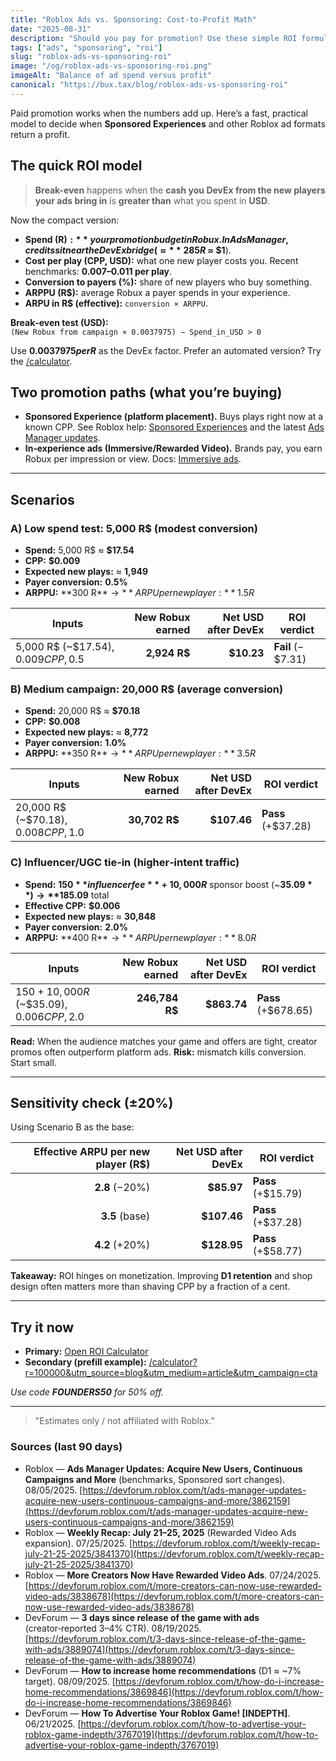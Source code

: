 ```yaml
---
title: "Roblox Ads vs. Sponsoring: Cost-to-Profit Math"
date: "2025-08-31"
description: "Should you pay for promotion? Use these simple ROI formulas and examples to decide. Clear tables and a free calculator."
tags: ["ads", "sponsoring", "roi"]
slug: "roblox-ads-vs-sponsoring-roi"
image: "/og/roblox-ads-vs-sponsoring-roi.png"
imageAlt: "Balance of ad spend versus profit"
canonical: "https://bux.tax/blog/roblox-ads-vs-sponsoring-roi"
---
```


Paid promotion works when the numbers add up. Here’s a fast, practical model to decide when **Sponsored Experiences** and other Roblox ad formats return a profit.

## The quick ROI model

> **Break-even** happens when the **cash you DevEx from the new players your ads bring in** is **greater than** what you spent in **USD**.

Now the compact version:

- **Spend (R$):** your promotion budget in Robux. In Ads Manager, credits sit near the DevEx bridge (≈ **285 R$ ≈ $1**).
- **Cost per play (CPP, USD):** what one new player costs you. Recent benchmarks: **$0.007–$0.011 per play**.
- **Conversion to payers (%):** share of new players who buy something.
- **ARPPU (R$):** average Robux a payer spends in your experience.
- **ARPU in R$ (effective):** `conversion × ARPPU`.

**Break‑even test (USD):**  
`(New Robux from campaign × 0.0037975) − Spend_in_USD > 0`

Use **$0.0037975 per R$** as the DevEx factor. Prefer an automated version? Try the [/calculator](/calculator).

## Two promotion paths (what you’re buying)

- **Sponsored Experience (platform placement).** Buys plays right now at a known CPP. See Roblox help: [Sponsored Experiences](https://en.help.roblox.com/hc/en-us/articles/206455923-Sponsored-Experiences) and the latest [Ads Manager updates](https://devforum.roblox.com/t/ads-manager-updates-acquire-new-users-continuous-campaigns-and-more/3862159).
- **In‑experience ads (Immersive/Rewarded Video).** Brands pay, you earn Robux per impression or view. Docs: [Immersive ads](https://create.roblox.com/docs/production/monetization/immersive-ads).

---

## Scenarios

### A) Low spend test: 5,000 R$ (modest conversion)

- **Spend:** 5,000 R$ ≈ **$17.54**
- **CPP:** **$0.009**
- **Expected new plays:** ≈ **1,949**
- **Payer conversion:** **0.5%**
- **ARPPU:** **300 R$** → **ARPU per new player:** 1.5 R$

| Inputs                                        | New Robux earned | Net USD after DevEx | ROI verdict       |
| --------------------------------------------- | ---------------: | ------------------: | ----------------- |
| 5,000 R$ (~$17.54), $0.009 CPP, 0.5% × 300 R$ |     **2,924 R$** |          **$10.23** | **Fail** (−$7.31) |

### B) Medium campaign: 20,000 R$ (average conversion)

- **Spend:** 20,000 R$ ≈ **$70.18**
- **CPP:** **$0.008**
- **Expected new plays:** ≈ **8,772**
- **Payer conversion:** **1.0%**
- **ARPPU:** **350 R$** → **ARPU per new player:** 3.5 R$

| Inputs                                         | New Robux earned | Net USD after DevEx | ROI verdict        |
| ---------------------------------------------- | ---------------: | ------------------: | ------------------ |
| 20,000 R$ (~$70.18), $0.008 CPP, 1.0% × 350 R$ |    **30,702 R$** |         **$107.46** | **Pass** (+$37.28) |

### C) Influencer/UGC tie‑in (higher‑intent traffic)

- **Spend:** **$150** influencer fee **+ 10,000 R$** sponsor boost (~**$35.09**) → **$185.09** total
- **Effective CPP:** **$0.006**
- **Expected new plays:** ≈ **30,848**
- **Payer conversion:** **2.0%**
- **ARPPU:** **400 R$** → **ARPU per new player:** 8.0 R$

| Inputs                                                | New Robux earned | Net USD after DevEx | ROI verdict         |
| ----------------------------------------------------- | ---------------: | ------------------: | ------------------- |
| $150 + 10,000 R$ (~$35.09), $0.006 CPP, 2.0% × 400 R$ |   **246,784 R$** |         **$863.74** | **Pass** (+$678.65) |

**Read:** When the audience matches your game and offers are tight, creator promos often outperform platform ads. **Risk:** mismatch kills conversion. Start small.

---

## Sensitivity check (±20%)

Using Scenario B as the base:

| Effective ARPU per new player (R$) | Net USD after DevEx | ROI verdict        |
| ---------------------------------: | ------------------: | ------------------ |
|                     **2.8** (−20%) |          **$85.97** | **Pass** (+$15.79) |
|                     **3.5** (base) |         **$107.46** | **Pass** (+$37.28) |
|                     **4.2** (+20%) |         **$128.95** | **Pass** (+$58.77) |

**Takeaway:** ROI hinges on monetization. Improving **D1 retention** and shop design often matters more than shaving CPP by a fraction of a cent.

---

## Try it now

- **Primary:** [Open ROI Calculator](/calculator?utm_source=blog&utm_medium=article&utm_campaign=cta)
- **Secondary (prefill example):** [/calculator?r=100000&utm_source=blog&utm_medium=article&utm_campaign=cta](/calculator?r=100000&utm_source=blog&utm_medium=article&utm_campaign=cta)

_Use code **FOUNDERS50** for 50% off._

---

> "Estimates only / not affiliated with Roblox."

### Sources (last 90 days)

- Roblox — **Ads Manager Updates: Acquire New Users, Continuous Campaigns and More** (benchmarks, Sponsored sort changes). 08/05/2025. [https://devforum.roblox.com/t/ads-manager-updates-acquire-new-users-continuous-campaigns-and-more/3862159](https://devforum.roblox.com/t/ads-manager-updates-acquire-new-users-continuous-campaigns-and-more/3862159)
- Roblox — **Weekly Recap: July 21–25, 2025** (Rewarded Video Ads expansion). 07/25/2025. [https://devforum.roblox.com/t/weekly-recap-july-21-25-2025/3841370](https://devforum.roblox.com/t/weekly-recap-july-21-25-2025/3841370)
- Roblox — **More Creators Now Have Rewarded Video Ads**. 07/24/2025. [https://devforum.roblox.com/t/more-creators-can-now-use-rewarded-video-ads/3838678](https://devforum.roblox.com/t/more-creators-can-now-use-rewarded-video-ads/3838678)
- DevForum — **3 days since release of the game with ads** (creator‑reported 3–4% CTR). 08/19/2025. [https://devforum.roblox.com/t/3-days-since-release-of-the-game-with-ads/3889074](https://devforum.roblox.com/t/3-days-since-release-of-the-game-with-ads/3889074)
- DevForum — **How to increase home recommendations** (D1 ≈ ~7% target). 08/09/2025. [https://devforum.roblox.com/t/how-do-i-increase-home-recommendations/3869846](https://devforum.roblox.com/t/how-do-i-increase-home-recommendations/3869846)
- DevForum — **How To Advertise Your Roblox Game! [INDEPTH]**. 06/21/2025. [https://devforum.roblox.com/t/how-to-advertise-your-roblox-game-indepth/3767019](https://devforum.roblox.com/t/how-to-advertise-your-roblox-game-indepth/3767019)
